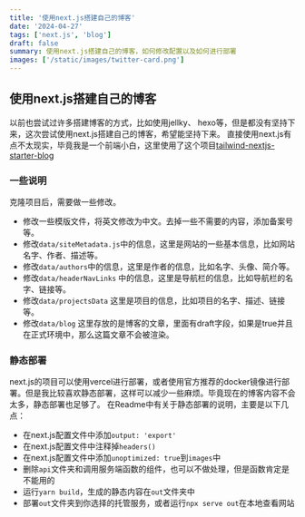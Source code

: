 ```yaml
---
title: '使用next.js搭建自己的博客'
date: '2024-04-27'
tags: ['next.js', 'blog']
draft: false
summary: 使用next.js搭建自己的博客，如何修改配置以及如何进行部署
images: ['/static/images/twitter-card.png']
---
```


## 使用next.js搭建自己的博客

以前也尝试过许多搭建博客的方式，比如使用jellky、 hexo等，但是都没有坚持下来，这次尝试使用next.js搭建自己的博客，希望能坚持下来。
直接使用next.js有点不太现实，毕竟我是一个前端小白，这里使用了这个项目[tailwind-nextjs-starter-blog](https://github.com/timlrx/tailwind-nextjs-starter-blog)

### 一些说明
克隆项目后，需要做一些修改。
* 修改一些模版文件，将英文修改为中文。去掉一些不需要的内容，添加备案号等。
* 修改`data/siteMetadata.js`中的信息，这里是网站的一些基本信息，比如网站名字、作者、描述等。
* 修改`data/authors`中的信息，这里是作者的信息，比如名字、头像、简介等。
* 修改`data/headerNavLinks` 中的信息，这里是导航栏的信息，比如导航栏的名字、链接等。
* 修改`data/projectsData` 这里是项目的信息，比如项目的名字、描述、链接等。
* 修改`data/blog` 这里存放的是博客的文章，里面有draft字段，如果是true并且在正式环境中，那么这篇文章不会被渲染。

### 静态部署
next.js的项目可以使用vercel进行部署，或者使用官方推荐的docker镜像进行部署。但是我比较喜欢静态部署，这样可以减少一些麻烦。毕竟现在的博客内容不会太多，静态部署也足够了。
在Readme中有关于静态部署的说明，主要是以下几点：
* 在next.js配置文件中添加`output: 'export'`
* 在next.js配置文件中注释掉`headers()`
* 在next.js配置文件中添加`unoptimized: true`到`images`中
* 删除`api`文件夹和调用服务端函数的组件，也可以不做处理，但是函数肯定是不能用的
* 运行`yarn build`，生成的静态内容在`out`文件夹中
* 部署`out`文件夹到你选择的托管服务，或者运行`npx serve out`在本地查看网站




